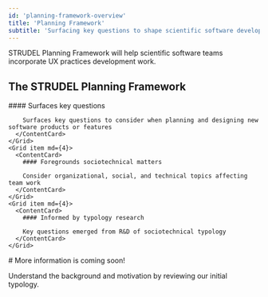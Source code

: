 ```yaml
---
id: 'planning-framework-overview'
title: 'Planning Framework'
subtitle: 'Surfacing key questions to shape scientific software development'
---
```


<Hero>
  STRUDEL Planning Framework will help scientific software teams incorporate UX practices development work.

  ## The STRUDEL Planning Framework

  <Grid container spacing={4}>
    <Grid item md={4}>
      <ContentCard>
        #### Surfaces key questions

        Surfaces key questions to consider when planning and designing new software products or features
      </ContentCard>
    </Grid>
    <Grid item md={4}>
      <ContentCard>
        #### Foregrounds sociotechnical matters

        Consider organizational, social, and technical topics affecting team work
      </ContentCard>
    </Grid>
    <Grid item md={4}>
      <ContentCard>
        #### Informed by typology research

        Key questions emerged from R&D of sociotechnical typology
      </ContentCard>
    </Grid>
  </Grid>
</Hero>

<PageContainer>
# More information is coming soon!

Understand the background and motivation by reviewing our initial <Link to="/planning-framework/typology">typology</Link>.

</PageContainer>